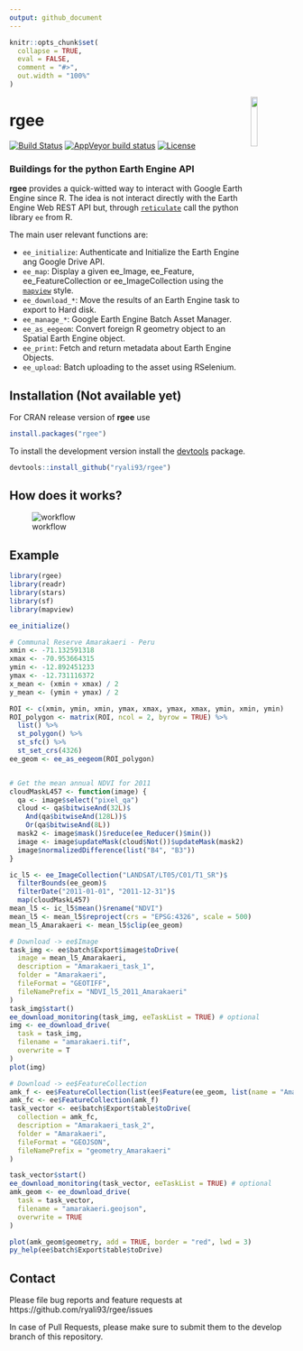 ```yaml
---
output: github_document
---
```


```r
knitr::opts_chunk$set(
  collapse = TRUE,
  eval = FALSE,
  comment = "#>",
  out.width = "100%"
)
```

<img src="https://raw.githubusercontent.com/ryali93/rgee/master/man/figures/logo.png" align="right" width = 15%/>

# rgee
[![Build Status](https://travis-ci.org/ryali93/rgee.svg?branch=master)](https://travis-ci.org/ryali93/rgee)
[![AppVeyor build status](https://ci.appveyor.com/api/projects/status/github/ryali93/rgee?branch=master&svg=true)](https://ci.appveyor.com/project/ryali93/rgee)
[![License](https://img.shields.io/badge/License-Apache%202.0-blue.svg)](https://opensource.org/licenses/Apache-2.0)

### Buildings for the python Earth Engine API

**rgee** provides a quick-witted way to interact with Google Earth Engine since R. The idea is not interact directly with the Earth Engine Web REST API but, through [`reticulate`](https://rstudio.github.io/reticulate/) call the python library `ee` from R.

The main user relevant functions are:

* `ee_initialize`: Authenticate and Initialize the Earth Engine ang Google Drive API.
* `ee_map`: Display a given ee_Image, ee_Feature, ee_FeatureCollection or  ee_ImageCollection using the [`mapview`](https://github.com/r-spatial/mapview) style.
* `ee_download_*`: Move the results of an Earth Engine task to export to Hard disk.
* `ee_manage_*`: Google Earth Engine Batch Asset Manager.
* `ee_as_eegeom`: Convert foreign R geometry object to an Spatial Earth Engine object.
* `ee_print`: Fetch and return metadata about Earth Engine Objects.
* `ee_upload`: Batch uploading to the asset using RSelenium.

## Installation (Not available yet)

For CRAN release version of **rgee** use

```r
install.packages("rgee")
```

To install the development version install the [devtools](https://cran.r-project.org/package=devtools) package.

```r
devtools::install_github("ryali93/rgee")
```


## How does it works?

![workflow](https://raw.githubusercontent.com/ryali93/rgee/master/man/figures/rgee.png)

## Example

```r
library(rgee)
library(readr)
library(stars)
library(sf)
library(mapview)

ee_initialize()

# Communal Reserve Amarakaeri - Peru
xmin <- -71.132591318
xmax <- -70.953664315
ymin <- -12.892451233
ymax <- -12.731116372
x_mean <- (xmin + xmax) / 2
y_mean <- (ymin + ymax) / 2

ROI <- c(xmin, ymin, xmin, ymax, xmax, ymax, xmax, ymin, xmin, ymin)
ROI_polygon <- matrix(ROI, ncol = 2, byrow = TRUE) %>%
  list() %>%
  st_polygon() %>%
  st_sfc() %>%
  st_set_crs(4326)
ee_geom <- ee_as_eegeom(ROI_polygon)


# Get the mean annual NDVI for 2011
cloudMaskL457 <- function(image) {
  qa <- image$select("pixel_qa")
  cloud <- qa$bitwiseAnd(32L)$
    And(qa$bitwiseAnd(128L))$
    Or(qa$bitwiseAnd(8L))
  mask2 <- image$mask()$reduce(ee_Reducer()$min())
  image <- image$updateMask(cloud$Not())$updateMask(mask2)
  image$normalizedDifference(list("B4", "B3"))
}

ic_l5 <- ee_ImageCollection("LANDSAT/LT05/C01/T1_SR")$
  filterBounds(ee_geom)$
  filterDate("2011-01-01", "2011-12-31")$
  map(cloudMaskL457)
mean_l5 <- ic_l5$mean()$rename("NDVI")
mean_l5 <- mean_l5$reproject(crs = "EPSG:4326", scale = 500)
mean_l5_Amarakaeri <- mean_l5$clip(ee_geom)
```

```r
# Download -> ee$Image
task_img <- ee$batch$Export$image$toDrive(
  image = mean_l5_Amarakaeri,
  description = "Amarakaeri_task_1",
  folder = "Amarakaeri",
  fileFormat = "GEOTIFF",
  fileNamePrefix = "NDVI_l5_2011_Amarakaeri"
)
task_img$start()
ee_download_monitoring(task_img, eeTaskList = TRUE) # optional
img <- ee_download_drive(
  task = task_img,
  filename = "amarakaeri.tif",
  overwrite = T
)
plot(img)

# Download -> ee$FeatureCollection
amk_f <- ee$FeatureCollection(list(ee$Feature(ee_geom, list(name = "Amarakaeri"))))
amk_fc <- ee$FeatureCollection(amk_f)
task_vector <- ee$batch$Export$table$toDrive(
  collection = amk_fc,
  description = "Amarakaeri_task_2",
  folder = "Amarakaeri",
  fileFormat = "GEOJSON",
  fileNamePrefix = "geometry_Amarakaeri"
)

task_vector$start()
ee_download_monitoring(task_vector, eeTaskList = TRUE) # optional
amk_geom <- ee_download_drive(
  task = task_vector,
  filename = "amarakaeri.geojson",
  overwrite = TRUE
)

plot(amk_geom$geometry, add = TRUE, border = "red", lwd = 3)
py_help(ee$batch$Export$table$toDrive)


```



## Contact
Please file bug reports and feature requests at https://github.com/ryali93/rgee/issues

In case of Pull Requests, please make sure to submit them to the develop branch of this repository.
